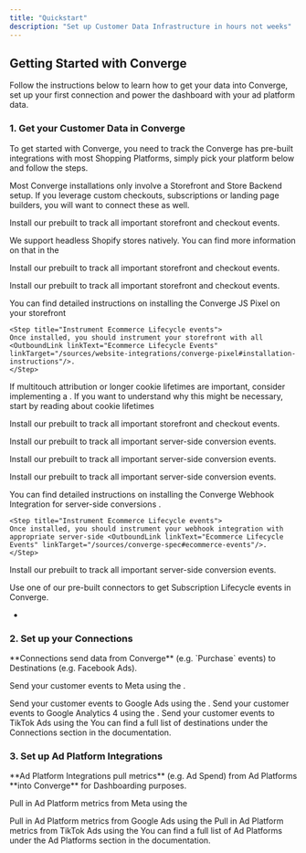 ```yaml
---
title: "Quickstart"
description: "Set up Customer Data Infrastructure in hours not weeks"
---
```



## Getting Started with Converge 

Follow the instructions below to learn how to get your data into Converge, set up your first connection and power the dashboard with your ad platform data.

### 1. Get your Customer Data in Converge

To get started with Converge, you need to track the <OutboundLink linkText="Converge Event Spec" linkTarget="/sources/converge-spec"/>
Converge has pre-built integrations with most Shopping Platforms, simply pick your platform below and follow the steps.

<Note> Most Converge installations only involve a Storefront and Store Backend setup. If you leverage custom checkouts, subscriptions or landing page builders, you will want to connect these as well. </Note>

<AccordionGroup>
<Accordion icon="globe" title="Connect your Storefront">
<Tabs>
<Tab title="Shopify"> 

  Install our prebuilt <OutboundLink linkText="Shopify Storefront integration" linkTarget="/sources/website-integrations/shopify#installation-instruction"/> to track all important storefront and checkout events.
 
  <Info> We support headless Shopify stores natively. You can find more information on that in the  <OutboundLink linkText="Shopify Storefront integration documentation" linkTarget="/sources/website-integrations/shopify#installation-instruction"/>  </Info>
</Tab>

<Tab title="WooCommerce"> 

  Install our prebuilt <OutboundLink linkText="WooCommerce Plugin" linkTarget="/sources/website-integrations/woocommerce#installation-instruction"/>  to track all important storefront and checkout events.
 
</Tab>

<Tab title="Magento"> 

  Install our prebuilt <OutboundLink linkText="Magento Module" linkTarget="/sources/website-integrations/magento#installation-instruction"/> to track all important storefront and checkout events.
</Tab>

<Tab title="Custom"> 
  <Steps>
   <Step title="Install the Converge JS Pixel">
     You can find detailed instructions on installing the Converge JS Pixel on your storefront <OutboundLink linkText="here" linkTarget="/sources/website-integrations/converge-pixel#installation-instructions"/>  
    </Step>
    
    <Step title="Instrument Ecommerce Lifecycle events">
    Once installed, you should instrument your storefront with all <OutboundLink linkText="Ecommerce Lifecycle Events" linkTarget="/sources/website-integrations/converge-pixel#installation-instructions"/>.
    </Step>
  </Steps>
  <Note>If multitouch attribution or longer cookie lifetimes are important, consider implementing a <OutboundLink linkText="server-side first party cookie"  linkTarget="/sources/concepts/aliases#setting-up-a-server-side-first-party-cookie"/>. If you want to understand why this might be necessary, start by reading about cookie lifetimes <OutboundLink linkText="here" linkTarget="/sources/concepts/aliases#http://localhost:3000/sources/concepts/aliases#aliases-for-re-identification" /> </Note>
</Tab>

<Tab title="BigCommerce"> 

  Install our prebuilt <OutboundLink linkText="BigCommerce Plugin" linkTarget="/sources/website-integrations/bigcommerce#installation-instruction"/>  to track all important storefront and checkout events.
 
</Tab>

</Tabs>
</Accordion>

<Accordion icon="store" title="Connect your Store Backend">
 <Tabs>
<Tab title="Shopify"> 

  Install our prebuilt <OutboundLink linkText="Shopify Store Backend integration" linkTarget="/sources/server-integrations/shopify#installation-instruction"/> to track all important server-side conversion events.

</Tab>

<Tab title="WooCommerce"> 

  Install our prebuilt <OutboundLink linkText="WooCommerce REST API integration" linkTarget="//sources/server-integrations/woocommerce#installation-instruction"/> to track all important server-side conversion events.

</Tab>

<Tab title="Magento"> 

  Install our prebuilt <OutboundLink linkText="Magento REST API integration" linkTarget="/sources/server-integrations/magento#installation-instruction"/> to track all important server-side conversion events.

</Tab>

<Tab title="Custom"> 
  <Steps>
   <Step title="Install the Converge Webhook Integration">
     You can find detailed instructions on installing the Converge Webhook Integration for server-side conversions <OutboundLink linkText="here" linkTarget="/sources/server-integrations/webhook#installation-instruction"/>.
    </Step>
    
    <Step title="Instrument Ecommerce Lifecycle events">
    Once installed, you should instrument your webhook integration with appropriate server-side <OutboundLink linkText="Ecommerce Lifecycle Events" linkTarget="/sources/converge-spec#ecommerce-events"/>. 
    </Step>
  </Steps>
</Tab>

<Tab title="BigCommerce"> 

  Install our prebuilt <OutboundLink linkText="BigCommerce API integration" linkTarget="/sources/server-integrations/bigcommerce#installation-instruction"/> to track all important server-side conversion events.

</Tab>
</Tabs>
</Accordion>

<Accordion icon="database" title="Connect other Datasources">
 <Tabs>
<Tab title="Subscriptions"> 

  Use one of our pre-built connectors to get Subscription Lifecycle events in Converge.
  - <OutboundLink linkText="Recharge" linkTarget="/sources/server-integrations/recharge#installation-instructions"/> 

</Tab>

</Tabs>
</Accordion>
</AccordionGroup>

### 2. Set up your Connections
<Note>
**Connections send data from Converge** (e.g. `Purchase` events) to Destinations (e.g. Facebook Ads).
</Note>

<AccordionGroup>
<Accordion icon="square-share-nodes" title="Set up connections">
<Tabs>
<Tab title="Meta"> 

  Send your customer events to Meta using the <OutboundLink linkText="Meta Integration" linkTarget="/connections/integrations/facebook#installation-instructions"/>.
 
  
</Tab>

<Tab title="Google Ads"> 
  Send your customer events to Google Ads using the <OutboundLink linkText="Google Ads Integration" linkTarget="/connections/integrations/google-ads#installation-instructions"/>.

</Tab>

<Tab title="Google Analytics 4"> 
  Send your customer events to Google Analytics 4 using the <OutboundLink linkText="Google Analytics 4 Integration" linkTarget="/connections/integrations/ga4#installation-instructions"/>.

</Tab>

<Tab title="TikTok Ads"> 
  Send your customer events to TikTok Ads using the <OutboundLink linkText="TikTok Ads Integration" linkTarget="/connections/integrations/tiktok#installation-instructions"/>

</Tab>

<Tab title="Other"> 
     You can find a full list of destinations under the Connections section in the documentation.
</Tab>
</Tabs>
</Accordion>
</AccordionGroup>


### 3. Set up Ad Platform Integrations

<Note> 
**Ad Platform Integrations pull metrics** (e.g. Ad Spend) from Ad Platforms **into Converge** for Dashboarding purposes.
</Note>


<AccordionGroup>
<Accordion icon="rotate" title="Set up Ad Platform Integrations">
<Tabs>
<Tab title="Meta"> 

 Pull in Ad Platform metrics from Meta using the <OutboundLink linkText="Meta Integration" linkTarget="/ad-platforms/integrations/facebook#installation-instructions"/> 
 
  
</Tab>

<Tab title="Google Ads"> 
  Pull in Ad Platform metrics from Google Ads using the <OutboundLink linkText="Google Ads Integration" linkTarget="/ad-platforms/integrations/google-ads#installation-instructions"/>

</Tab>

<Tab title="TikTok Ads"> 
  Pull in Ad Platform metrics from TikTok Ads using the <OutboundLink linkText="TikTok Ads Integration" linkTarget="/ad-platforms/integrations/tiktok#installation-instructions"/>

</Tab>

<Tab title="Other"> 
     You can find a full list of Ad Platforms under the Ad Platforms section in the documentation.
</Tab>
</Tabs>
</Accordion>
</AccordionGroup>


